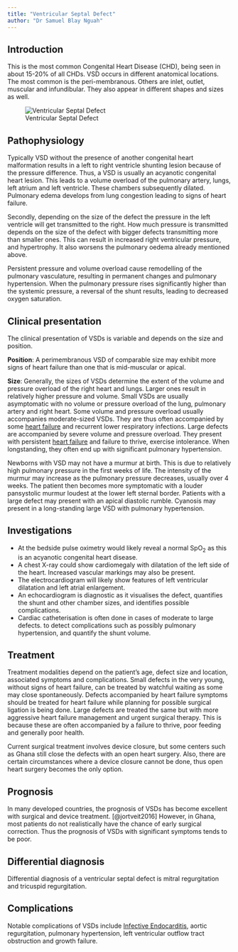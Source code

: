 ```yaml
---
title: "Ventricular Septal Defect"
author: "Dr Samuel Blay Nguah"
---
```


## Introduction

This is the most common Congenital Heart Disease (CHD), being seen in about 15-20% of all CHDs. VSD
occurs in different anatomical locations. The most common is the peri-membranous. Others are inlet,
outlet, muscular and infundibular. They also appear in different shapes and sizes as well.

![Ventricular Septal Defect](images/cvs-vsd.jpg){#fig-cvs-vsd fig-align="center"}

## Pathophysiology

Typically VSD without the presence of another congenital heart malformation results in a left to
right ventricle shunting lesion because of the pressure difference. Thus, a VSD is usually an
acyanotic congenital heart lesion. This leads to a volume overload of the pulmonary artery, lungs,
left atrium and left ventricle. These chambers subsequently dilated. Pulmonary edema develops from
lung congestion leading to signs of heart failure.

Secondly, depending on the size of the defect the pressure in the left ventricle will get
transmitted to the right. How much pressure is transmitted depends on the size of the defect with
bigger defects transmitting more than smaller ones. This can result in increased right ventricular
pressure, and hypertrophy. It also worsens the pulmonary oedema already mentioned above.

Persistent pressure and volume overload cause remodelling of the pulmonary vasculature, resulting in
permanent changes and pulmonary hypertension. When the pulmonary pressure rises significantly higher
than the systemic pressure, a reversal of the shunt results, leading to decreased oxygen saturation.

## Clinical presentation

The clinical presentation of VSDs is variable and depends on the size and position.

**Position**: A perimembranous VSD of comparable size may exhibit more signs of heart failure than
one that is mid-muscular or apical.

**Size**: Generally, the sizes of VSDs determine the extent of the volume and pressure overload of
the right heart and lungs. Larger ones result in relatively higher pressure and volume. Small VSDs
are usually asymptomatic with no volume or pressure overload of the lung, pulmonary artery and right
heart. Some volume and pressure overload usually accompanies moderate-sized VSDs. They are thus
often accompanied by some [heart failure](cvs-heart-failure.qmd) and recurrent lower respiratory
infections. Large defects are accompanied by severe volume and pressure overload. They present with
persistent [heart failure](cvs-heart-failure.qmd) and failure to thrive, exercise intolerance. When
longstanding, they often end up with significant pulmonary hypertension.

Newborns with VSD may not have a murmur at birth. This is due to relatively high pulmonary pressure
in the first weeks of life. The intensity of the murmur may increase as the pulmonary pressure
decreases, usually over 4 weeks. The patient then becomes more symptomatic with a louder pansystolic
murmur loudest at the lower left sternal border. Patients with a large defect may present with an
apical diastolic rumble. Cyanosis may present in a long-standing large VSD with pulmonary
hypertension.

## Investigations

-   At the bedside pulse oximetry would likely reveal a normal SpO~2~ as this is an acyanotic
    congenital heart disease.
-   A chest X-ray could show cardiomegaly with dilatation of the left side of the heart. Increased
    vascular markings may also be present.
-   The electrocardiogram will likely show features of left ventricular dilatation and left atrial
    enlargement.
-   An echocardiogram is diagnostic as it visualises the defect, quantifies the shunt and other
    chamber sizes, and identifies possible complications.
-   Cardiac catheterisation is often done in cases of moderate to large defects. to detect
    complications such as possibly pulmonary hypertension, and quantify the shunt volume.

## Treatment

Treatment modalities depend on the patient's age, defect size and location, associated symptoms and
complications. Small defects in the very young, without signs of heart failure, can be treated by
watchful waiting as some may close spontaneously. Defects accompanied by heart failure symptoms
should be treated for heart failure while planning for possible surgical ligation is being done.
Large defects are treated the same but with more aggressive heart failure management and urgent
surgical therapy. This is because these are often accompanied by a failure to thrive, poor feeding
and generally poor health.

Current surgical treatment involves device closure, but some centers such as Ghana still close the
defects with an open heart surgery. Also, there are certain circumstances where a device closure
cannot be done, thus open heart surgery becomes the only option.

## Prognosis

In many developed countries, the prognosis of VSDs has become excellent with surgical and device
treatment. [@jortveit2016] However, in Ghana, most patients do not realistically have the chance of
early surgical correction. Thus the prognosis of VSDs with significant symptoms tends to be poor.

## Differential diagnosis

Differential diagnosis of a ventricular septal defect is mitral regurgitation and tricuspid
regurgitation.

## Complications

Notable complications of VSDs include [Infective Endocarditis](cvs-inf-endo.qmd), aortic
regurgitation, pulmonary hypertension, left ventricular outflow tract obstruction and growth
failure.
